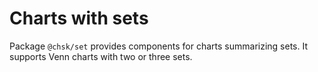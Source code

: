 
<Meta title="Addons/Set/Overview" />

# Charts with sets

Package `@chsk/set` provides components for charts summarizing sets. It supports Venn charts with two or three sets.

